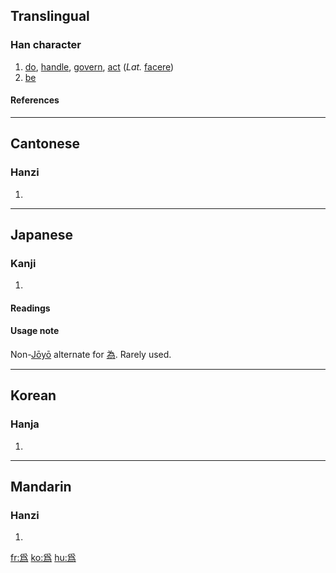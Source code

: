 {{see|为|為}}

==Translingual==
{{stroke order|type=animate}}
===Han character===
{{Han char|rn=87|rad=爪|as=08|sn=12|four=|canj=月竹弓火 (BHNF)}}
# [[do]], [[handle]], [[govern]], [[act]] (''Lat.'' [[facere]])
# [[be]]
====References====
{{Han ref|kx=0689.130|dkj=19686|dj=1102.160|hdz=32033.210|uh=7232|ud=29234}}

----

==Cantonese==
===Hanzi===
{{yue-hanzi|jyut=|y=wai4, wai6}}
# {{defn|Cantonese}}

----
==Japanese==
===Kanji===
{{ja-kanji|grade=|rs=爪08}}
# {{defn|Japanese}} 
====Readings====
{{ja-readings|on=[[い]] (i)|kun=[[ため]] (tame), [[する]] (suru), [[なす]] (nasu), [[なる]] (naru)}}

====Usage note====
Non-[[w:Jōyō kanji|Jōyō]] alternate for [[為]].  Rarely used.

----
==Korean==
===Hanja===
{{ko-hanja|hangeul=위|eumhun=|rv=wi|mr=wi|y=wi}}
# {{defn|Korean}}

----
==Mandarin==
===Hanzi===
{{cmn-hanzi|sim=为|pin=[[wèi]] (wei4), [[wéi]] (wei2)|wg=wei<sup>4</sup>, wei<sup>2</sup>}}
# {{defn|Mandarin}}

[[fr:爲]]
[[ko:爲]]
[[hu:爲]]